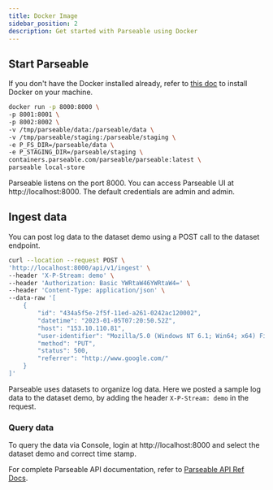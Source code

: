 ```yaml
---
title: Docker Image
sidebar_position: 2
description: Get started with Parseable using Docker
---
```


## Start Parseable

If you don't have the Docker installed already, refer to [this doc](https://www.docker.com/products/docker-desktop/) to install Docker on your machine.

```sh
docker run -p 8000:8000 \
-p 8001:8001 \
-p 8002:8002 \
-v /tmp/parseable/data:/parseable/data \
-v /tmp/parseable/staging:/parseable/staging \
-e P_FS_DIR=/parseable/data \
-e P_STAGING_DIR=/parseable/staging \
containers.parseable.com/parseable/parseable:latest \
parseable local-store
```

<Callout type="info">
Parseable listens on the port 8000. You can access Parseable UI at http://localhost:8000. The default credentials are admin and admin.
</Callout>

## Ingest data

You can post log data to the dataset demo using a POST call to the dataset endpoint.

```sh
curl --location --request POST \
'http://localhost:8000/api/v1/ingest' \
--header 'X-P-Stream: demo' \
--header 'Authorization: Basic YWRtaW46YWRtaW4=' \
--header 'Content-Type: application/json' \
--data-raw '[
    {
        "id": "434a5f5e-2f5f-11ed-a261-0242ac120002",
        "datetime": "2023-01-05T07:20:50.52Z",
        "host": "153.10.110.81",
        "user-identifier": "Mozilla/5.0 (Windows NT 6.1; Win64; x64) Firefox/64.0",
        "method": "PUT",
        "status": 500,
        "referrer": "http://www.google.com/"
    }
]'
```

Parseable uses datasets to organize log data. Here we posted a sample log data to the dataset demo, by adding the header `X-P-Stream: demo` in the request.

### Query data

To query the data via Console, login at http://localhost:8000 and select the dataset demo and correct time stamp.

For complete Parseable API documentation, refer to [Parseable API Ref Docs](https://www.parseable.com/docs/server/api).
